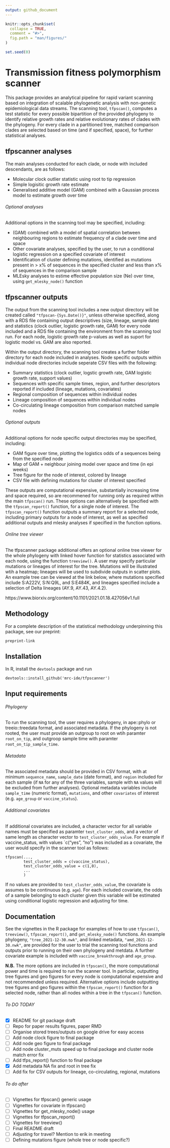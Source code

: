 ```yaml
---
output: github_document
---
```


<!-- README.md is generated from README.Rmd. Please edit that file -->

```r
knitr::opts_chunk$set(
  collapse = TRUE, 
  comment = "#>", 
  fig.path = "man/figures/"
)

set.seed(0)

```

# Transmission fitness polymorphism scanner


This package provides an analytical pipeline for rapid variant scanning based on integration of scalable phylogenetic analysis with non-genetic epidemiological data streams. The scanning tool, `tfpscan()`, computes a test statistic for every possible bipartition of the provided phylogeny to identify relative growth rates and relative evolutionary rates of clades with the phylogeny. For every clade in a partitioned tree, matched comparison clades are selected based on time (and if specified, space), for further statistical analyses. 

## tfpscanner analyses

The main analyses conducted for each clade, or node with included descendants, are as follows:

* Molecular clock outlier statistic using root to tip regression 
* Simple logisitic growth rate estimate
* Generalised additive model (GAM) combined with a Gaussian process model to estimate growth over time

###### Optional analyses

Additional options in the scanning tool may be specified, including:

* (GAM) combined wtih a model of spatial correlation between neighbouring regions to estimate frequency of a clade over time and space
* Other covariate analyses, specified by the user, to run a conditional logistic regression on a specified covariate of interest
* Identification of cluster defining mutations, identified as mutations present in > x% of sequences in the specified cluster and less than x% of sequences in the comparison sample
* MLEsky analyses to estime effective population size (Ne) over time, using `get_mlesky_node()` function

## tfpscanner outputs

The output from the scanning tool includes a new output directory will be created called `"tfpscan-{Sys.Date()}"`, unless otherwise specified, along with a RDS file containing output descriptives (size, lineage, sample date) and statistics (clock outlier, logistic growth rate, GAM) for every node included and a RDS file containing the environment from the scanning tool run. For each node, logistic growth rate p-values as well as suport for logistic model vs. GAM are also reported. 

Within the output directory, the scanning tool creates a further folder directory for each node included in analyses. Node specific outputs within individual node directories include seperate CSV files with the following: 

* Summary statistics (clock outlier, logstic growth rate, GAM logistic growth rate, support values)
* Sequences with specific sample times, region, and further descriptors reported if included (lineage, mutations, covariates)
* Regional composition of sequences within individual nodes 
* Lineage composition of sequences within individual nodes
* Co-circulating lineage composition from comparison matched sample nodes

###### Optional outputs

Additional options for node specific output directories may be specified, including: 

* GAM figure over time, plotting the logistics odds of a sequences being from the specified node
* Map of GAM + neighbour joining model over space and time (in epi weeks)
* Tree figure for the node of interest, colored by lineage 
* CSV file with defining mutations for cluster of interest specified

These outputs are computational expensive, substantially increasing time and space required, so are recommened for running only as required within the main `tfpscan()` run. These options can alternatively be specified with the `tfpscan_report()` function, for a single node of interest. The `tfpscan_report()` function outputs a summary report for a selected node, including primary outputs for a node of interest, as well as specified additional outputs and mlesky analyses if specified in the function options. 


###### Online tree viewer

The tfpscanner package additional offers an optional online tree viewer for the whole phylogeny with linked hover function for statistics associated with each node, using the function `treeview()`. A user may specify particular mutations or lineages of interest for the tree. Mutations will be illustrated wtih a heatmap; lineages will be used to subdivide outputs in scatter plots.  An example tree can be viewed at the link below, where mutations specified include S:A222V, S:N:Q9L, and S:E484K, and lineages specified include a selection of Delta lineages (AY.9, AY.43, AY.4.2). 

https://www.biorxiv.org/content/10.1101/2021.01.18.427056v1.full


## Methodology

For a complete description of the statistical methodology underpinning this package, see our preprint:

`preprint-link`


## Installation

In R, install the `devtools` package and run 
```
devtools::install_github('mrc-ide/tfpscanner')
```

## Input requirements

###### Phylogeny

To run the scanning tool, the user requires a phylogeny, in ape::phylo or treeio::treedata format, and associated metadata. If the phylogeny is not rooted, the user must provide an outgroup to root on wtih paramter `root_on_tip`, and outgroop sample time with paramter `root_on_tip_sample_time`. 

###### Metadata

The associated metadata should be provided in CSV format, with at minimum `sequence_name`, `sample_date` (date format), and `region` included for each sample (if `NA` for any of the three variables, sample with `NA` values will be excluded from further analyses). Optional metadata variables include `sample_time` (numeric format), `mutations`, and other `covariates` of interest (e.g. `age_group` or `vaccine_status`). 


###### Additional covariates 

If additional covariates are included, a character vector for all variable names must be specified as paramter `test_cluster_odds`, and a vector of same length as character vector to `test_cluster_odds_value`. For example if vaccine_status, with values `c("yes", "no") was included as a covariate, the user would specify in the scanner tool as follows: 

```
tfpscan(..., 
        test_cluster_odds = c(vaccine_status),
        test_cluster_odds_value = c(1,0),
        ...
        )
```
If no values are provided to `test_cluster_odds_value`, the covariate is assumes to be continuous (e.g. `age`). For each included covariate, the odds of a sample belonging to each cluster given this variable will be estimated using conditional logistic regression and adjusting for time. 


## Documentation 

See the vignettes in the R package for examples of how to use `tfpscan()`, `treeview()`, `tfpscan_report()`, and `get_mlesky_node()` functions. An example phylogeny, `"tree_2021-12-30.nwk"`, and linked metadata, `"amd_2021-12-30.nwk"`, are provided for the user to trial the scanning tool functions and outputs prior to running on their own phylogeny and metdata. A further covariate example is included with `vaccine_breakthrough` and `age_group`. 

**N.B.** The more options are included in `tfpscan()`, the more computational power and time is required to run the scanner tool. In particlar, outputting tree figures and geo figures for every node is computational expensive and not recommended unless required. Alternative options include outputting tree figures and geo figures within the `tfpscan_report()` function for a selected node, rather than all nodes within a tree in the `tfpscan()` function.



###### To DO TODAY

- [x] README for git package draft
- [ ] Repo for paper results figures, paper RMD
- [ ] Organise stored trees/outputs on google drive for easy access
- [ ] Add node clock figure to final package  
- [ ] Add node geo figure to final package  
- [ ] Add node cluster_muts speed up to final package and cluster node match error fix 
- [ ] Add tfps_report() function to final package 
- [x] Add metadata NA fix and root in tree fix
- [ ] Add fix for CSV outputs for lineage, co-circulating, regional, mutations

###### To do after 

- [ ] Vignettes for tfpscan() generic usage
- [ ] Vignettes for covariate in tfpscan() 
- [ ] Vignettes for get_mlesky_node() usage
- [ ] Vignettes for tfpscan_report()  
- [ ] Vignettes for treeview()  
- [ ] Final README draft
- [ ] Adjusting for travel? Mention to erik in meeting 
- [ ] Defining mutations figure (whole tree or node specific?)


